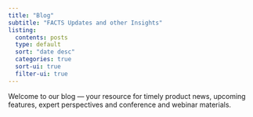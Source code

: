 ```yaml
---
title: "Blog"
subtitle: "FACTS Updates and other Insights"
listing: 
  contents: posts
  type: default 
  sort: "date desc"
  categories: true
  sort-ui: true
  filter-ui: true
---
```


Welcome to our blog — your resource for timely product news, upcoming features, expert perspectives and conference and webinar materials.

